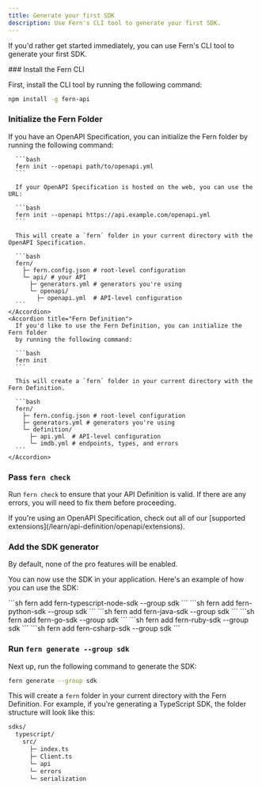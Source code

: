 ```yaml
---
title: Generate your first SDK
description: Use Fern's CLI tool to generate your first SDK.
---
```


<Markdown src="/snippets/pro-callout.mdx" />

If you'd rather get started immediately, you can use Fern's CLI tool 
to generate your first SDK.

<Steps>
  ### Install the Fern CLI

  First, install the CLI tool by running the following command:

  ```bash
  npm install -g fern-api
  ```

  ### Initialize the Fern Folder

  <AccordionGroup>
    <Accordion title="OpenAPI">
      If you have an OpenAPI Specification, you can initialize the Fern folder by running the following command:

      ```bash
      fern init --openapi path/to/openapi.yml
      ```
      
      If your OpenAPI Specification is hosted on the web, you can use the URL:

      ```bash
      fern init --openapi https://api.example.com/openapi.yml
      ```

      This will create a `fern` folder in your current directory with the OpenAPI Specification.

      ```bash
      fern/
        ├─ fern.config.json # root-level configuration
        └─ api/ # your API
          ├─ generators.yml # generators you're using
          └─ openapi/
            ├─ openapi.yml  # API-level configuration
      ```
    </Accordion>
    <Accordion title="Fern Definition">
      If you'd like to use the Fern Definition, you can initialize the Fern folder 
      by running the following command:

      ```bash
      fern init
      ```

      This will create a `fern` folder in your current directory with the Fern Definition.

      ```bash
      fern/
        ├─ fern.config.json # root-level configuration
        ├─ generators.yml # generators you're using
        └─ definition/
          ├─ api.yml  # API-level configuration
          └─ imdb.yml # endpoints, types, and errors
      ```
    </Accordion>
  </AccordionGroup>

  ### Pass `fern check`

  Run `fern check` to ensure that your API Definition is valid. If there are any errors,
  you will need to fix them before proceeding.

  <Note>
    If you're using an OpenAPI Specification, check out all of our 
    [supported extensions](/learn/api-definition/openapi/extensions).
  </Note>

  ### Add the SDK generator

  <Warning title='Pro Features'>
    By default, none of the pro features will be enabled. 
  </Warning>

  You can now use the SDK in your application. Here's an example of how 
  you can use the SDK:

  <CodeBlocks>
    <CodeBlock title="TypeScript">
      ```sh
      fern add fern-typescript-node-sdk --group sdk
      ```
    </CodeBlock>
    <CodeBlock title="Python">
      ```sh
      fern add fern-python-sdk --group sdk
      ```
    </CodeBlock>
    <CodeBlock title="Java">
      ```sh
      fern add fern-java-sdk --group sdk
      ```
    </CodeBlock>
    <CodeBlock title="Go">
      ```sh
      fern add fern-go-sdk --group sdk
      ```
    </CodeBlock>
    <CodeBlock title="Ruby">
      ```sh
      fern add fern-ruby-sdk --group sdk
      ```
    </CodeBlock>
    <CodeBlock title="C#">
      ```sh
      fern add fern-csharp-sdk --group sdk
      ```
    </CodeBlock>
  </CodeBlocks>

  ### Run `fern generate --group sdk`

  Next up, run the following command to generate the SDK:

  ```bash
  fern generate --group sdk
  ```

  This will create a `fern` folder in your current directory with the Fern 
  Definition. For example, if you're generating a TypeScript SDK, the folder structure
  will look like this:

  ```bash
  sdks/
    typescript/
      src/
        ├─ index.ts
        ├─ Client.ts
        └─ api
        └─ errors   
        └─ serialization   
  ```
  
</Steps>
